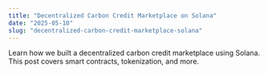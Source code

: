 ```yaml
---
title: "Decentralized Carbon Credit Marketplace on Solana"
date: "2025-05-10"
slug: "decentralized-carbon-credit-marketplace-solana"
---
```


Learn how we built a decentralized carbon credit marketplace using Solana. This post covers smart contracts, tokenization, and more.
